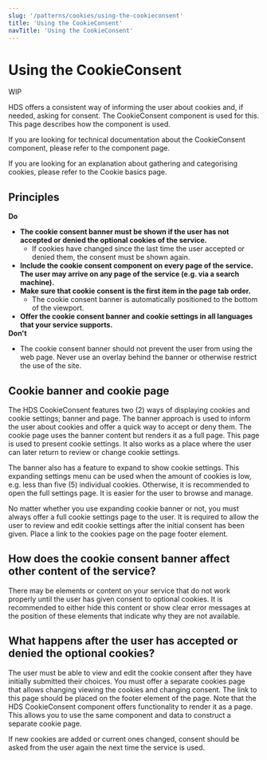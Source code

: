 ```yaml
---
slug: '/patterns/cookies/using-the-cookieconsent'
title: 'Using the CookieConsent'
navTitle: 'Using the CookieConsent'
---
```



# Using the CookieConsent

<StatusLabel type="alert">WIP</StatusLabel>

<LeadParagraph>
  HDS offers a consistent way of informing the user about cookies and, if needed, asking for consent. The CookieConsent component is used for this. This page describes how the component is used.
</LeadParagraph>

If you are looking for technical documentation about the CookieConsent component, please refer to <Link href="/components/cookie-consent">the component page</Link>.

If you are looking for an explanation about gathering and categorising cookies, please refer to <Link href="/patterns/cookies/basics">the Cookie basics page</Link>.

## Principles

<div class="guideline-do" style="background: var(--color-success-light); padding: var(--spacing-s); margin-bottom: var(--spacing-layout-2-xs); max-width:600px;">
    <div class="guideline-do-label" style="color:var(--color-success); margin-bottom:var(--spacing-s);"><IconCheck style={{ marginRight: 'var(--spacing-3-xs)', verticalAlign: 'middle'}} size="s"/><strong>Do</strong></div>
    <ul style="margin-bottom:0;">
        <li><strong>The cookie consent banner must be shown if the user has not accepted or denied the optional cookies of the service.</strong>
            <ul style="margin-top:0;">
                <li>If cookies have changed since the last time the user accepted or denied them, the consent must be shown again.</li>
            </ul>
        </li>
        <li><strong>Include the cookie consent component on every page of the service. The user may arrive on any page of the service (e.g. via a search machine).</strong></li>
        <li><strong>Make sure that cookie consent is the first item in the page tab order.</strong>
          <ul style="margin-top:0;">
                <li>The cookie consent banner is automatically positioned to the bottom of the viewport.</li>
            </ul>
        </li>
        <li><strong>Offer the cookie consent banner and cookie settings in all languages that your service supports.</strong></li>
    </ul>
</div>

<div class="guideline-dont" style="background: var(--color-error-light); padding: var(--spacing-s); margin-bottom: var(--spacing-layout-2-xs); max-width:600px;">
    <div class="guideline-dont-label" style="color:var(--color-error); margin-bottom:var(--spacing-s);"><IconError style={{ marginRight: 'var(--spacing-3-xs)', verticalAlign: 'middle'}} size="s"/><strong>Don't</strong></div>
    <ul style="margin-bottom:0;">
        <li>The cookie consent banner should not prevent the user from using the web page. Never use an overlay behind the banner or otherwise restrict the use of the site.</li>
    </ul>
</div>

## Cookie banner and cookie page
The HDS CookieConsent features two (2) ways of displaying cookies and cookie settings; banner and page. The banner approach is used to inform the user about cookies and offer a quick way to accept or deny them. The cookie page uses the banner content but renders it as a full page. This page is used to present cookie settings. It also works as a place where the user can later return to review or change cookie settings.

The banner also has a feature to expand to show cookie settings. This expanding settings menu can be used when the amount of cookies is low, e.g. less than five (5) individual cookies. Otherwise, it is recommended to open the full settings page. It is easier for the user to browse and manage.

No matter whether you use expanding cookie banner or not, you must always offer a full cookie settings page to the user. It is required to allow the user to review and edit cookie settings after the initial consent has been given. Place a link to the cookies page on the page footer element.

## How does the cookie consent banner affect other content of the service?
There may be elements or content on your service that do not work properly until the user has given consent to optional cookies. It is recommended to either hide this content or show clear error messages at the position of these elements that indicate why they are not available.

## What happens after the user has accepted or denied the optional cookies?
The user must be able to view and edit the cookie consent after they have initially submitted their choices. You must offer a separate cookies page that allows changing viewing the cookies and changing consent. The link to this page should be placed on the footer element of the page. Note that the HDS CookieConsent component offers functionality to render it as a page. This allows you to use the same component and data to construct a separate cookie page.

If new cookies are added or current ones changed, consent should be asked from the user again the next time the service is used.
